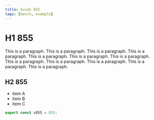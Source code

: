 ```yaml
---
title: Guide 855
tags: [bench, example]
---
```


# H1 855

This is a paragraph. This is a paragraph. This is a paragraph. This is a paragraph. This is a paragraph. This is a paragraph. This is a paragraph. This is a paragraph. This is a paragraph. This is a paragraph. This is a paragraph. This is a paragraph. 

## H2 855

- item A
- item B
- item C

```ts
export const v855 = 855;
```